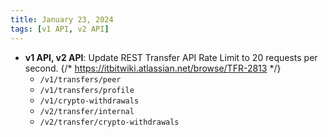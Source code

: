 ```yaml
---
title: January 23, 2024
tags: [v1 API, v2 API]
---
```


- **v1 API, v2 API**: Update REST Transfer API Rate Limit to 20 requests per second. {/* https://itbitwiki.atlassian.net/browse/TFR-2813 */}
  - `/v1/transfers/peer`
  - `/v1/transfers/profile`
  - `/v1/crypto-withdrawals`
  - `/v2/transfer/internal`
  - `/v2/transfer/crypto-withdrawals`

